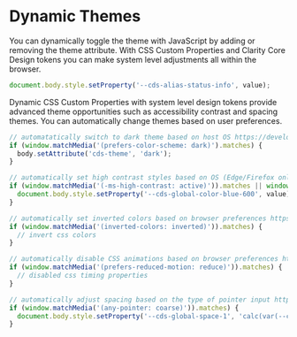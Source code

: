 
<Meta title="Themes/Dynamic Themes" />

# Dynamic Themes

You can dynamically toggle the theme with JavaScript by adding or removing
the theme attribute. With CSS Custom Properties and Clarity Core Design tokens
you can make system level adjustments all within the browser.

```javascript
document.body.style.setProperty('--cds-alias-status-info', value);
```

Dynamic CSS Custom Properties with system level design tokens provide advanced
theme opportunities such as accessibility contrast and spacing themes. You can
automatically change themes based on user preferences.

```javascript
// automatatically switch to dark theme based on host OS https://developer.mozilla.org/en-US/docs/Web/CSS/@media/prefers-color-scheme
if (window.matchMedia('(prefers-color-scheme: dark)').matches) {
  body.setAttribute('cds-theme', 'dark');
}

// automatically set high contrast styles based on OS (Edge/Firefox only) https://developer.mozilla.org/en-US/docs/Web/CSS/@media/prefers-contrast
if (window.matchMedia('(-ms-high-contrast: active)')).matches || window.matchMedia('(prefers-contrast: high)')).matches) {
  document.body.style.setProperty('--cds-global-color-blue-600', value);
}

// automatically set inverted colors based on browser preferences https://developer.mozilla.org/en-US/docs/Web/CSS/@media/inverted-colors
if (window.matchMedia('(inverted-colors: inverted)')).matches) {
  // invert css colors
}

// automatically disable CSS animations based on browser preferences https://developer.mozilla.org/en-US/docs/Web/CSS/@media/prefers-reduced-motion
if (window.matchMedia('(prefers-reduced-motion: reduce)')).matches) {
  // disabled css timing properties
}

// automatically adjust spacing based on the type of pointer input https://developer.mozilla.org/en-US/docs/Web/CSS/@media/any-pointer
if (window.matchMedia('(any-pointer: coarse)')).matches) {
  document.body.style.setProperty('--cds-global-space-1', 'calc(var(--cds-global-space-1) * 1.1');
}
```

<Preview>
  <Story id="stories-themes--dynamic-theme" />
</Preview>
